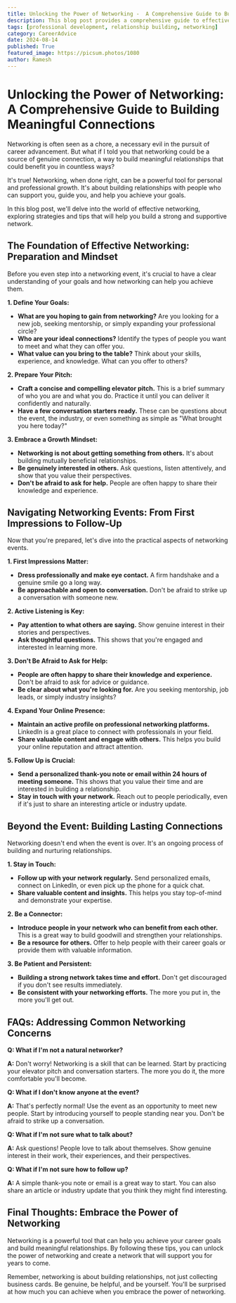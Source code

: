 ```yaml
---
title: Unlocking the Power of Networking -  A Comprehensive Guide to Building Meaningful Connections
description: This blog post provides a comprehensive guide to effective networking, covering everything from preparation and mindset to navigating events and building lasting connections. Learn how to define your goals, craft a compelling pitch, and build a strong network that will support you for years to come.
tags: [professional development, relationship building, networking]
category: CareerAdvice
date: 2024-08-14
published: True
featured_image: https://picsum.photos/1080
author: Ramesh
---
```


#  Unlocking the Power of Networking: A Comprehensive Guide to Building Meaningful Connections

Networking is often seen as a chore, a necessary evil in the pursuit of career advancement. But what if I told you that networking could be a source of genuine connection, a way to build meaningful relationships that could benefit you in countless ways?

It's true! Networking, when done right, can be a powerful tool for personal and professional growth. It's about building relationships with people who can support you, guide you, and help you achieve your goals.

In this blog post, we'll delve into the world of effective networking, exploring strategies and tips that will help you build a strong and supportive network.

##  The Foundation of Effective Networking: Preparation and Mindset

Before you even step into a networking event, it's crucial to have a clear understanding of your goals and how networking can help you achieve them.

**1. Define Your Goals:**

* **What are you hoping to gain from networking?** Are you looking for a new job, seeking mentorship, or simply expanding your professional circle?
* **Who are your ideal connections?** Identify the types of people you want to meet and what they can offer you.
* **What value can you bring to the table?**  Think about your skills, experience, and knowledge. What can you offer to others?

**2. Prepare Your Pitch:**

* **Craft a concise and compelling elevator pitch.** This is a brief summary of who you are and what you do. Practice it until you can deliver it confidently and naturally.
* **Have a few conversation starters ready.** These can be questions about the event, the industry, or even something as simple as "What brought you here today?"

**3. Embrace a Growth Mindset:**

* **Networking is not about getting something from others.** It's about building mutually beneficial relationships.
* **Be genuinely interested in others.** Ask questions, listen attentively, and show that you value their perspectives.
* **Don't be afraid to ask for help.** People are often happy to share their knowledge and experience.

##  Navigating Networking Events: From First Impressions to Follow-Up

Now that you're prepared, let's dive into the practical aspects of networking events.

**1. First Impressions Matter:**

* **Dress professionally and make eye contact.**  A firm handshake and a genuine smile go a long way.
* **Be approachable and open to conversation.** Don't be afraid to strike up a conversation with someone new.

**2. Active Listening is Key:**

* **Pay attention to what others are saying.**  Show genuine interest in their stories and perspectives.
* **Ask thoughtful questions.** This shows that you're engaged and interested in learning more.

**3.  Don't Be Afraid to Ask for Help:**

* **People are often happy to share their knowledge and experience.**  Don't be afraid to ask for advice or guidance.
* **Be clear about what you're looking for.**  Are you seeking mentorship, job leads, or simply industry insights?

**4.  Expand Your Online Presence:**

* **Maintain an active profile on professional networking platforms.** LinkedIn is a great place to connect with professionals in your field.
* **Share valuable content and engage with others.** This helps you build your online reputation and attract attention.

**5.  Follow Up is Crucial:**

* **Send a personalized thank-you note or email within 24 hours of meeting someone.** This shows that you value their time and are interested in building a relationship.
* **Stay in touch with your network.**  Reach out to people periodically, even if it's just to share an interesting article or industry update.

##  Beyond the Event: Building Lasting Connections

Networking doesn't end when the event is over. It's an ongoing process of building and nurturing relationships.

**1.  Stay in Touch:**

* **Follow up with your network regularly.**  Send personalized emails, connect on LinkedIn, or even pick up the phone for a quick chat.
* **Share valuable content and insights.**  This helps you stay top-of-mind and demonstrate your expertise.

**2.  Be a Connector:**

* **Introduce people in your network who can benefit from each other.** This is a great way to build goodwill and strengthen your relationships.
* **Be a resource for others.**  Offer to help people with their career goals or provide them with valuable information.

**3.  Be Patient and Persistent:**

* **Building a strong network takes time and effort.**  Don't get discouraged if you don't see results immediately.
* **Be consistent with your networking efforts.**  The more you put in, the more you'll get out.

##  FAQs: Addressing Common Networking Concerns

**Q: What if I'm not a natural networker?**

**A:**  Don't worry!  Networking is a skill that can be learned.  Start by practicing your elevator pitch and conversation starters.  The more you do it, the more comfortable you'll become.

**Q: What if I don't know anyone at the event?**

**A:**  That's perfectly normal!  Use the event as an opportunity to meet new people.  Start by introducing yourself to people standing near you.  Don't be afraid to strike up a conversation.

**Q: What if I'm not sure what to talk about?**

**A:**  Ask questions!  People love to talk about themselves.  Show genuine interest in their work, their experiences, and their perspectives.

**Q: What if I'm not sure how to follow up?**

**A:**  A simple thank-you note or email is a great way to start.  You can also share an article or industry update that you think they might find interesting.

##  Final Thoughts: Embrace the Power of Networking

Networking is a powerful tool that can help you achieve your career goals and build meaningful relationships.  By following these tips, you can unlock the power of networking and create a network that will support you for years to come.

Remember, networking is about building relationships, not just collecting business cards.  Be genuine, be helpful, and be yourself.  You'll be surprised at how much you can achieve when you embrace the power of networking.
